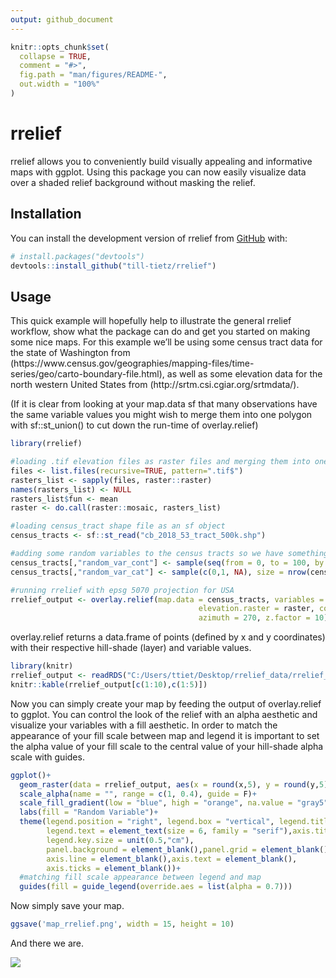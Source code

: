 ```yaml
---
output: github_document
---
```


<!-- README.md is generated from README.Rmd. Please edit that file -->

```r
knitr::opts_chunk$set(
  collapse = TRUE,
  comment = "#>",
  fig.path = "man/figures/README-",
  out.width = "100%"
)
```

# rrelief

<!-- badges: start -->
<!-- badges: end -->

rrelief allows you to conveniently build visually appealing and informative maps with ggplot.
Using this package you can now easily visualize data over a shaded relief background without 
masking the relief.

## Installation

You can install the development version of rrelief from [GitHub](https://github.com/) with:

``` r
# install.packages("devtools")
devtools::install_github("till-tietz/rrelief")
```
## Usage

This quick example will hopefully help to illustrate the general rrelief workflow, show what the package can do 
and get you started on making some nice maps. 
For this example we'll be using some census tract data for the state of Washington from (https://www.census.gov/geographies/mapping-files/time-series/geo/carto-boundary-file.html),
as well as some elevation data for the north western United States from 
(http://srtm.csi.cgiar.org/srtmdata/).

(If it is clear from looking at your map.data sf that many observations have the same variable values you might wish to merge them into one polygon
with sf::st_union() to cut down the run-time of overlay.relief)


```r
library(rrelief)

#loading .tif elevation files as raster files and merging them into one raster 
files <- list.files(recursive=TRUE, pattern=".tif$")
rasters_list <- sapply(files, raster::raster)
names(rasters_list) <- NULL
rasters_list$fun <- mean
raster <- do.call(raster::mosaic, rasters_list)

#loading census_tract shape file as an sf object
census_tracts <- sf::st_read("cb_2018_53_tract_500k.shp")

#adding some random variables to the census tracts so we have something to map
census_tracts[,"random_var_cont"] <- sample(seq(from = 0, to = 100, by = 0.01), size = nrow(census_tracts), replace = TRUE)
census_tracts[,"random_var_cat"] <- sample(c(0,1, NA), size = nrow(census_tracts), replace = TRUE)

#running rrelief with epsg 5070 projection for USA 
rrelief_output <- overlay.relief(map.data = census_tracts, variables = c("random_var_cont", "random_var_cat"),
                                          elevation.raster = raster, coordinate.system = 5070, altitude = 45,
                                          azimuth = 270, z.factor = 10)

```

overlay.relief returns a data.frame of points (defined by x and y coordinates) with their respective hill-shade (layer) and variable values. 

```r
library(knitr)
rrelief_output <- readRDS("C:/Users/ttiet/Desktop/rrelief_data/rrelief_test_out.rds")
knitr::kable(rrelief_output[c(1:10),c(1:5)])
```

Now you can simply create your map by feeding the output of overlay.relief to ggplot. 
You can control the look of the relief with an alpha aesthetic and visualize your variables with a fill aesthetic.
In order to match the appearance of your fill scale between map and legend it is important to set the alpha value of your fill scale
to the central value of your hill-shade alpha scale with guides. 

```r
ggplot()+
  geom_raster(data = rrelief_output, aes(x = round(x,5), y = round(y,5), alpha = layer, fill = random_var_cont),interpolate = TRUE)+
  scale_alpha(name = "", range = c(1, 0.4), guide = F)+
  scale_fill_gradient(low = "blue", high = "orange", na.value = "gray5")+
  labs(fill = "Random Variable")+
  theme(legend.position = "right", legend.box = "vertical", legend.title = element_text(size = 6, family = "serif"), 
        legend.text = element_text(size = 6, family = "serif"),axis.title = element_blank(),
        legend.key.size = unit(0.5,"cm"),
        panel.background = element_blank(),panel.grid = element_blank(),
        axis.line = element_blank(),axis.text = element_blank(),
        axis.ticks = element_blank())+
  #matching fill scale appearance between legend and map
  guides(fill = guide_legend(override.aes = list(alpha = 0.7)))
```

Now simply save your map. 

```r
ggsave('map_rrelief.png', width = 15, height = 10)
```

And there we are.

![](C:/Users/ttiet/Desktop/R_packages/rrelief/map.png)
